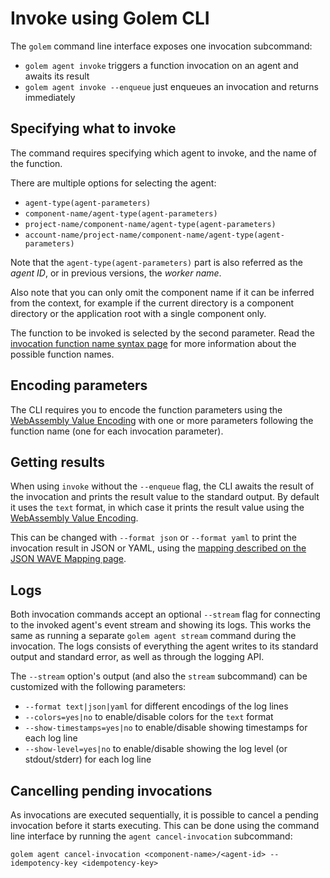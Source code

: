 # Invoke using Golem CLI

The `golem` command line interface exposes one invocation subcommand:

- `golem agent invoke` triggers a function invocation on an agent and awaits its result
- `golem agent invoke --enqueue` just enqueues an invocation and returns immediately

## Specifying what to invoke

The command requires specifying which agent to invoke, and the name of the function.

There are multiple options for selecting the agent:

- `agent-type(agent-parameters)`
- `component-name/agent-type(agent-parameters)`
- `project-name/component-name/agent-type(agent-parameters)`
- `account-name/project-name/component-name/agent-type(agent-parameters)`

Note that the `agent-type(agent-parameters)` part is also referred as the _agent ID_, or in previous versions, the _worker name_.

Also note that you can only omit the component name if it can be inferred from the context, for example if the current directory is a component directory or the application root with a single component only.

The function to be invoked is selected by the second parameter. Read the [invocation function name syntax page](/function-names) for more information about the possible function names.

## Encoding parameters

The CLI requires you to encode the function parameters using the [WebAssembly Value Encoding](https://github.com/bytecodealliance/wasm-tools/tree/main/crates/wasm-wave) with one or more parameters following the function name (one for each invocation parameter).

## Getting results

When using `invoke` without the `--enqueue` flag, the CLI awaits the result of the invocation and prints the result value to the standard output. By default it uses the `text` format, in which case it prints the result value using the [WebAssembly Value Encoding](https://github.com/bytecodealliance/wasm-tools/tree/main/crates/wasm-wave).

This can be changed with `--format json` or `--format yaml` to print the invocation result in JSON or YAML, using the [mapping described on the JSON WAVE Mapping page](/json-wave-mapping).

## Logs

Both invocation commands accept an optional `--stream` flag for connecting to the invoked agent's event stream and showing its logs. This works the same as running a separate `golem agent stream` command during the invocation. The logs consists of everything the agent writes to its standard output and standard error, as well as through the logging API.

The `--stream` option's output (and also the `stream` subcommand) can be customized with the following parameters:

- `--format text|json|yaml` for different encodings of the log lines
- `--colors=yes|no` to enable/disable colors for the `text` format
- `--show-timestamps=yes|no` to enable/disable showing timestamps for each log line
- `--show-level=yes|no` to enable/disable showing the log level (or stdout/stderr) for each log line

## Cancelling pending invocations

As invocations are executed sequentially, it is possible to cancel a pending invocation before it starts executing. This can be done using the command line interface by running the `agent cancel-invocation` subcommand:

```shell copy
golem agent cancel-invocation <component-name>/<agent-id> --idempotency-key <idempotency-key>
```
